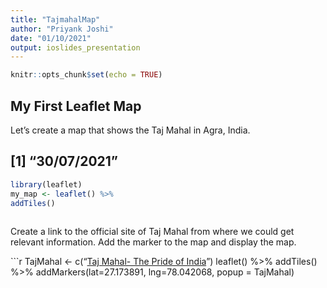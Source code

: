 ```yaml
---
title: "TajmahalMap"
author: "Priyank Joshi"
date: "01/10/2021"
output: ioslides_presentation
---
```


```r
knitr::opts_chunk$set(echo = TRUE)
```

## My First Leaflet Map
Let’s create a map that shows the Taj Mahal in Agra, India.

## [1] "30/07/2021"

```r
library(leaflet)
my_map <- leaflet() %>%
addTiles()
 
```

Create a link to the official site of Taj Mahal from where we could get relevant information. 
Add the marker to the map and display the map.

```r
TajMahal <- c("<a href= 'http://www.tajmahal.gov.in/night-view.aspx' >Taj Mahal- The Pride of India</a>")
leaflet() %>%
addTiles() %>%
addMarkers(lat=27.173891, lng=78.042068, popup = TajMahal)